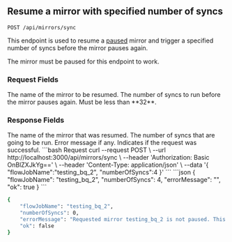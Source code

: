 ## Resume a mirror with specified number of syncs

```http
POST /api/mirrors/sync
```

This endpoint is used to resume a [paused](/features/pause-mirror) mirror and
trigger a specified number of syncs before the mirror pauses again.

The mirror must be paused for this endpoint to work.

### Request Fields
<ParamField path="flowJobName" type="string" required>
The name of the mirror to be resumed.
</ParamField>

<ParamField path="numberOfSyncs" type="number" required>
The number of syncs to run before the mirror pauses again.
Must be less than **32**.
</ParamField>

### Response Fields
<ParamField path="flowJobName" type="string">
The name of the mirror that was resumed.
</ParamField>

<ParamField path="numberOfSyncs" type="number">
The number of syncs that are going to be run.
</ParamField>

<ParamField path="errorMessage" type="string">
Error message if any.
</ParamField>

<ParamField path="ok" type="boolean">
Indicates if the request was successful.
</ParamField>

<RequestExample>
```bash Request
curl --request POST \
  --url http://localhost:3000/api/mirrors/sync \
  --header 'Authorization: Basic OnBlZXJkYg==' \
  --header 'Content-Type: application/json' \
  --data '{
	"flowJobName":"testing_bq_2",
	"numberOfSyncs":4
}'
```
</RequestExample>

<ResponseExample>
```json
{
	"flowJobName": "testing_bq_2",
	"numberOfSyncs": 4,
	"errorMessage": "",
	"ok": true
}
```

```bash Error example
{
	"flowJobName": "testing_bq_2",
	"numberOfSyncs": 0,
	"errorMessage": "Requested mirror testing_bq_2 is not paused. This is a requirement.\n\t\tThe mirror can be paused via PeerDB UI. Please follow https://docs.peerdb.io/features/pause-mirror",
	"ok": false
}
```
</ResponseExample>

